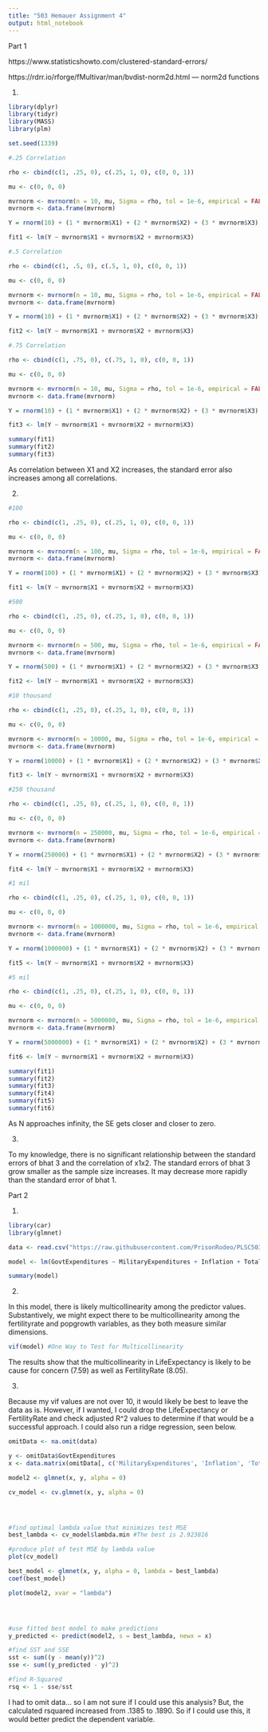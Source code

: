 ```yaml
---
title: "503 Hemauer Assignment 4"
output: html_notebook
---
```


Part 1

https://www.statisticshowto.com/clustered-standard-errors/

https://rdrr.io/rforge/fMultivar/man/bvdist-norm2d.html --- norm2d functions

1.

```r
library(dplyr)
library(tidyr)
library(MASS)
library(plm)

set.seed(1339)

#.25 Correlation

rho <- cbind(c(1, .25, 0), c(.25, 1, 0), c(0, 0, 1))

mu <- c(0, 0, 0)

mvrnorm <- mvrnorm(n = 10, mu, Sigma = rho, tol = 1e-6, empirical = FALSE, EISPACK = FALSE)
mvrnorm <- data.frame(mvrnorm)

Y = rnorm(10) + (1 * mvrnorm$X1) + (2 * mvrnorm$X2) + (3 * mvrnorm$X3)

fit1 <- lm(Y ~ mvrnorm$X1 + mvrnorm$X2 + mvrnorm$X3)

#.5 Correlation

rho <- cbind(c(1, .5, 0), c(.5, 1, 0), c(0, 0, 1))

mu <- c(0, 0, 0)

mvrnorm <- mvrnorm(n = 10, mu, Sigma = rho, tol = 1e-6, empirical = FALSE, EISPACK = FALSE)
mvrnorm <- data.frame(mvrnorm)

Y = rnorm(10) + (1 * mvrnorm$X1) + (2 * mvrnorm$X2) + (3 * mvrnorm$X3)

fit2 <- lm(Y ~ mvrnorm$X1 + mvrnorm$X2 + mvrnorm$X3)

#.75 Correlation

rho <- cbind(c(1, .75, 0), c(.75, 1, 0), c(0, 0, 1))

mu <- c(0, 0, 0)

mvrnorm <- mvrnorm(n = 10, mu, Sigma = rho, tol = 1e-6, empirical = FALSE, EISPACK = FALSE)
mvrnorm <- data.frame(mvrnorm)

Y = rnorm(10) + (1 * mvrnorm$X1) + (2 * mvrnorm$X2) + (3 * mvrnorm$X3)

fit3 <- lm(Y ~ mvrnorm$X1 + mvrnorm$X2 + mvrnorm$X3)

summary(fit1)
summary(fit2)
summary(fit3)

```

As correlation between X1 and X2 increases, the standard error also increases among all correlations. 


2.

```r

#100

rho <- cbind(c(1, .25, 0), c(.25, 1, 0), c(0, 0, 1))

mu <- c(0, 0, 0)

mvrnorm <- mvrnorm(n = 100, mu, Sigma = rho, tol = 1e-6, empirical = FALSE, EISPACK = FALSE)
mvrnorm <- data.frame(mvrnorm)

Y = rnorm(100) + (1 * mvrnorm$X1) + (2 * mvrnorm$X2) + (3 * mvrnorm$X3)

fit1 <- lm(Y ~ mvrnorm$X1 + mvrnorm$X2 + mvrnorm$X3)

#500

rho <- cbind(c(1, .25, 0), c(.25, 1, 0), c(0, 0, 1))

mu <- c(0, 0, 0)

mvrnorm <- mvrnorm(n = 500, mu, Sigma = rho, tol = 1e-6, empirical = FALSE, EISPACK = FALSE)
mvrnorm <- data.frame(mvrnorm)

Y = rnorm(500) + (1 * mvrnorm$X1) + (2 * mvrnorm$X2) + (3 * mvrnorm$X3)

fit2 <- lm(Y ~ mvrnorm$X1 + mvrnorm$X2 + mvrnorm$X3)

#10 thousand

rho <- cbind(c(1, .25, 0), c(.25, 1, 0), c(0, 0, 1))

mu <- c(0, 0, 0)

mvrnorm <- mvrnorm(n = 10000, mu, Sigma = rho, tol = 1e-6, empirical = FALSE, EISPACK = FALSE)
mvrnorm <- data.frame(mvrnorm)

Y = rnorm(10000) + (1 * mvrnorm$X1) + (2 * mvrnorm$X2) + (3 * mvrnorm$X3)

fit3 <- lm(Y ~ mvrnorm$X1 + mvrnorm$X2 + mvrnorm$X3)

#250 thousand

rho <- cbind(c(1, .25, 0), c(.25, 1, 0), c(0, 0, 1))

mu <- c(0, 0, 0)

mvrnorm <- mvrnorm(n = 250000, mu, Sigma = rho, tol = 1e-6, empirical = FALSE, EISPACK = FALSE)
mvrnorm <- data.frame(mvrnorm)

Y = rnorm(250000) + (1 * mvrnorm$X1) + (2 * mvrnorm$X2) + (3 * mvrnorm$X3)

fit4 <- lm(Y ~ mvrnorm$X1 + mvrnorm$X2 + mvrnorm$X3)

#1 mil

rho <- cbind(c(1, .25, 0), c(.25, 1, 0), c(0, 0, 1))

mu <- c(0, 0, 0)

mvrnorm <- mvrnorm(n = 1000000, mu, Sigma = rho, tol = 1e-6, empirical = FALSE, EISPACK = FALSE)
mvrnorm <- data.frame(mvrnorm)

Y = rnorm(1000000) + (1 * mvrnorm$X1) + (2 * mvrnorm$X2) + (3 * mvrnorm$X3)

fit5 <- lm(Y ~ mvrnorm$X1 + mvrnorm$X2 + mvrnorm$X3)

#5 mil

rho <- cbind(c(1, .25, 0), c(.25, 1, 0), c(0, 0, 1))

mu <- c(0, 0, 0)

mvrnorm <- mvrnorm(n = 5000000, mu, Sigma = rho, tol = 1e-6, empirical = FALSE, EISPACK = FALSE)
mvrnorm <- data.frame(mvrnorm)

Y = rnorm(5000000) + (1 * mvrnorm$X1) + (2 * mvrnorm$X2) + (3 * mvrnorm$X3)

fit6 <- lm(Y ~ mvrnorm$X1 + mvrnorm$X2 + mvrnorm$X3)

summary(fit1)
summary(fit2)
summary(fit3)
summary(fit4)
summary(fit5)
summary(fit6)

```

As N approaches infinity, the SE gets closer and closer to zero.


3.

To my knowledge, there is no significant relationship between the standard errors of bhat 3 and the correlation of x1x2. The standard errors of bhat 3 grow smaller as the sample size increases. It may decrease more rapidly than the standard error of bhat 1.


Part 2

1.

```r
library(car)
library(glmnet)

data <- read.csv("https://raw.githubusercontent.com/PrisonRodeo/PLSC503-2023-git/main/Exercises/PLSC503-2023-ExerciseFour.csv")

model <- lm(GovtExpenditures ~ MilitaryExpenditures + Inflation + TotalTrade + Unemployment + CO2Emissions + AgeDepRatioOld + LifeExpectancy + Population + PopGrowth + UrbanPopulation + LandArea + FertilityRate, data = data)

summary(model)


```

2.

In this model, there is likely multicollinearity among the predictor values. Substantively, we might expect there to be multicollinearity among the fertilityrate and popgrowth variables, as they both measure similar dimensions.

```r

vif(model) #One Way to Test for Multicollinearity

```

The results show that the multicollinearity in LifeExpectancy is likely to be cause for concern (7.59) as well as FertilityRate (8.05).


3. 

Because my vif values are not over 10, it would likely be best to leave the data as is. However, if I wanted, I could drop the LifeExpectancy or FertilityRate and check adjusted R^2 values to determine if that would be a successful approach. I could also run a ridge regression, seen below.

```r

omitData <- na.omit(data)

y <- omitData$GovtExpenditures
x <- data.matrix(omitData[, c('MilitaryExpenditures', 'Inflation', 'TotalTrade', 'Unemployment', 'CO2Emissions', 'AgeDepRatioOld', 'LifeExpectancy', 'Population', 'PopGrowth', 'UrbanPopulation', 'LandArea', 'FertilityRate')])

model2 <- glmnet(x, y, alpha = 0)

cv_model <- cv.glmnet(x, y, alpha = 0)




#find optimal lambda value that minimizes test MSE
best_lambda <- cv_model$lambda.min #The best is 2.923816

#produce plot of test MSE by lambda value
plot(cv_model) 

best_model <- glmnet(x, y, alpha = 0, lambda = best_lambda)
coef(best_model)

plot(model2, xvar = "lambda")




#use fitted best model to make predictions
y_predicted <- predict(model2, s = best_lambda, newx = x)

#find SST and SSE
sst <- sum((y - mean(y))^2)
sse <- sum((y_predicted - y)^2)

#find R-Squared
rsq <- 1 - sse/sst

```


I had to omit data... so I am not sure if I could use this analysis? But, the calculated rsquared increased from .1385 to .1890. So if I could use this, it would better predict the dependent variable.
